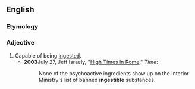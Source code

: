 ==English==

===Etymology===
{{suffix|en|ingest|ible}}

===Adjective===
{{en-adj}}

# Capable of being [[ingest]]ed.
#* '''2003'''July 27, Jeff Israely, "[http://www.time.com/time/magazine/article/0,9171,471152,00.html High Times in Rome]," ''Time'':
#*: None of the psychoactive ingredients show up on the Interior Ministry's list of banned '''ingestible''' substances.
